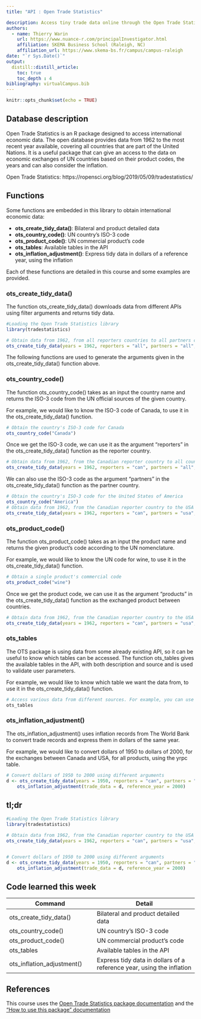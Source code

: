 ```yaml
---
title: "API : Open Trade Statistics" 

description: Access tiny trade data online through the Open Trade Statistics API.
authors:
  - name: Thierry Warin
    url: https://www.nuance-r.com/principalInvestigator.html 
    affiliation: SKEMA Business School (Raleigh, NC)
    affiliation_url: https://www.skema-bs.fr/campus/campus-raleigh 
date: "`r Sys.Date()`"
output: 
  distill::distill_article:
    toc: true
    toc_depth : 4
bibliography: virtualCampus.bib
---
```


```r
knitr::opts_chunk$set(echo = TRUE)
```



## Database description 

Open Trade Statistics is an R package designed to access international economic data. The open database provides data from 1962 to the most recent year available, covering all countries that are part of the United Nations. It is a useful package that can give an access to the data on economic exchanges of UN countries based on their product codes, the years and can also consider the inflation.

Open Trade Statistics: https://ropensci.org/blog/2019/05/09/tradestatistics/ 

## Functions 

Some functions are embedded in this library to obtain international economic data: 

* **ots_create_tidy_data()**: Bilateral and product detailed data
* **ots_country_code()**: UN country's ISO-3 code
* **ots_product_code()**: UN commercial product's code
* **ots_tables**: Available tables in the API
* **ots_inflation_adjustment()**: Express tidy data in dollars of a reference year, using the inflation 

Each of these functions are detailed in this course and some examples are provided. 

### ots_create_tidy_data()
The function ots_create_tidy_data() downloads data from different APIs using filter arguments and returns tidy data.

```r
#Loading the Open Trade Statistics library
library(tradestatistics) 

# Obtain data from 1962, from all reporters countries to all partners countries, for all products, from the yrpc table 
ots_create_tidy_data(years = 1962, reporters = "all", partners = "all", products = "all", table = "yrpc")
```

The following functions are used to generate the arguments given in the ots_create_tidy_data() function above. 

### ots_country_code()
The function ots_country_code() takes as an input the country name and returns the ISO-3 code from the UN official sources of the given country. 

For example, we would like to know the ISO-3 code of Canada, to use it in the ots_create_tidy_data() function. 

```r

# Obtain the country's ISO-3 code for Canada 
ots_country_code("Canada")
```

Once we get the ISO-3 code, we can use it as the argument "reporters" in the  ots_create_tidy_data() function as the reporter country. 

```r

# Obtain data from 1962, from the Canadian reporter country to all countries, for all products, from the yrpc table
ots_create_tidy_data(years = 1962, reporters = "can", partners = "all", products = "all", table = "yrpc")
```

We can also use the ISO-3 code as the argument "partners" in the  ots_create_tidy_data() function as the partner country.

```r

# Obtain the country's ISO-3 code for the United States of America 
ots_country_code("America") 
# Obtain data from 1962, from the Canadian reporter country to the USA partner country, for all products, from the yrpc table 
ots_create_tidy_data(years = 1962, reporters = "can", partners = "usa", products = "all", table = "yrpc") 
```

### ots_product_code()
The function ots_product_code() takes as an input the product name and returns the given product's code according to the UN nomenclature. 

For example, we would like to know the UN code for wine, to use it in the ots_create_tidy_data() function. 

```r

# Obtain a single product's commercial code
ots_product_code("wine") 
```

Once we get the product code, we can use it as the argument "products" in the  ots_create_tidy_data() function as the exchanged product between countries. 

```r

# Obtain data from 1962, from the Canadian reporter country to the USA partner country, for wine, from the yrpc table 
ots_create_tidy_data(years = 1962, reporters = "can", partners = "usa", products = "wine", table = "yrpc") 
```

### ots_tables 
The OTS package is using data from some already existing API, so it can be useful to know which tables can be accessed. The function ots_tables gives the available tables in the API, with both description and source and is used to validate user parameters. 

For example, we would like to know which table we want the data from, to use it in the ots_create_tidy_data() function.

```r

# Access various data from different sources. For example, you can use the table yrpc. The default set table is yrpc (Year - Reporter - Partner - Product code), but different tables can be used. 
ots_tables
```

### ots_inflation_adjustment()
The ots_inflation_adjustment() uses inflation records from The World Bank to convert trade records and express them in dollars of the same year.

For example, we would like to convert dollars of 1950 to dollars of 2000, for the exchanges between Canada and USA, for all products, using the yrpc table. 

```r

# Convert dollars of 1950 to 2000 using different arguments 
d <- ots_create_tidy_data(years = 1950, reporters = "can", partners = "usa", products = "all", table = "yrpc") 
    ots_inflation_adjustment(trade_data = d, reference_year = 2000) 
```


## tl;dr

```r
#Loading the Open Trade Statistics library
library(tradestatistics) 

# Obtain data from 1962, from the Canadian reporter country to the USA partner country, for wine, from the yrpc table 
ots_create_tidy_data(years = 1962, reporters = "can", partners = "usa", products = "wine", table = "yrpc") 


# Convert dollars of 1950 to 2000 using different arguments 
d <- ots_create_tidy_data(years = 1950, reporters = "can", partners = "usa", products = "wine", table = "yrpc") 
    ots_inflation_adjustment(trade_data = d, reference_year = 2000)
```

## Code learned this week

| **Command** | **Detail** |
| ------------------------------ | ----------------------------------  |
| ots_create_tidy_data() | Bilateral and product detailed data
| ots_country_code() | UN country's ISO-3 code 
| ots_product_code() | UN commercial product's code
| ots_tables | Available tables in the API
| ots_inflation_adjustment() | Express tidy data in dollars of a reference year, using the inflation 

## References

This course uses the [Open Trade Statistics package documentation](https://cran.r-project.org/web/packages/tradestatistics/tradestatistics.pdf) 
and the ["How to use this package" documentation](https://cran.r-project.org/web/packages/tradestatistics/vignettes/basic-usage.html)
